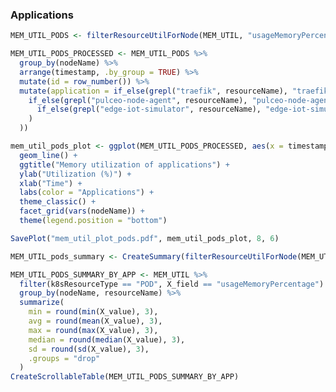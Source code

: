 ### Applications

```r
MEM_UTIL_PODS <- filterResourceUtilForNode(MEM_UTIL, "usageMemoryPercentage", "POD", "traefik|pulceo-node-agent|edge-iot-simulator")

MEM_UTIL_PODS_PROCESSED <- MEM_UTIL_PODS %>%
  group_by(nodeName) %>%
  arrange(timestamp, .by_group = TRUE) %>%
  mutate(id = row_number()) %>%
  mutate(application = if_else(grepl("traefik", resourceName), "traefik",
    if_else(grepl("pulceo-node-agent", resourceName), "pulceo-node-agent",
      if_else(grepl("edge-iot-simulator", resourceName), "edge-iot-simulator", "")
    )
  ))

mem_util_pods_plot <- ggplot(MEM_UTIL_PODS_PROCESSED, aes(x = timestamp, y = X_value, colour = application)) +
  geom_line() +
  ggtitle("Memory utilization of applications") +
  ylab("Utilization (%)") +
  xlab("Time") +
  labs(color = "Applications") +
  theme_classic() +
  facet_grid(vars(nodeName)) +
  theme(legend.position = "bottom")

SavePlot("mem_util_plot_pods.pdf", mem_util_pods_plot, 8, 6)
```

```r
MEM_UTIL_pods_summary <- CreateSummary(filterResourceUtilForNode(MEM_UTIL, "usageMemoryPercentage", "POD", "traefik"), "Pod")

MEM_UTIL_PODS_SUMMARY_BY_APP <- MEM_UTIL %>%
  filter(k8sResourceType == "POD", X_field == "usageMemoryPercentage") %>%
  group_by(nodeName, resourceName) %>%
  summarize(
    min = round(min(X_value), 3),
    avg = round(mean(X_value), 3),
    max = round(max(X_value), 3),
    median = round(median(X_value), 3),
    sd = round(sd(X_value), 3),
    .groups = "drop"
  )
CreateScrollableTable(MEM_UTIL_PODS_SUMMARY_BY_APP)
```
